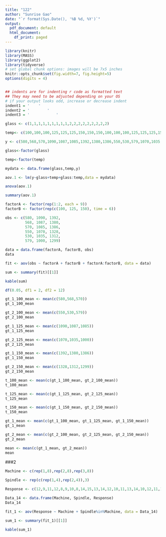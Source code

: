 ```yaml
---
title: "122"
author: "Sunrise Gao"
date: "`r format(Sys.Date(), '%B %d, %Y')`"
output:
  pdf_document: default
  html_document:
    df_print: paged
---
```



```r
library(knitr)
library(MASS)
library(ggplot2)
library(tidyverse)
# set global chunk options: images will be 7x5 inches
knitr::opts_chunk$set(fig.width=7, fig.height=5)
options(digits = 4)


## indents are for indenting r code as formatted text
## They may need to be adjusted depending on your OS
# if your output looks odd, increase or decrease indent
indent1 = '    '
indent2 = '        '
indent3 = '            '
```


```r
glass <- c(1,1,1,1,1,1,1,1,1,2,2,2,2,2,2,2,2,2)

temp<- c(100,100,100,125,125,125,150,150,150,100,100,100,125,125,125,150,150,150)

y <- c(580,568,570,1090,1087,1085,1392,1380,1386,550,530,579,1070,1035,1000,1328,1312,1299)

glass<-factor(glass)

temp<-factor(temp)

mydata <- data.frame(glass,temp,y)

aov.1 <- lm(y~glass+temp+glass:temp,data = mydata)

anova(aov.1)

summary(aov.1)

```

```r
factorA <- factor(rep(1:2, each = 9))
factorB <- factor(rep(c(100, 125, 150), time = 6))

obs <- c(580, 1090, 1392,
         568, 1087, 1380,
         570, 1085, 1386,
         550, 1070, 1328,
         530, 1035, 1312,
         579, 1000, 1299)

data = data.frame(factorA, factorB, obs)
data

fit <- aov(obs ~ factorA + factorB + factorA:factorB, data = data)

sum <- summary(fit)[[1]]

kable(sum)

df(0.05, df1 = 2, df2 = 12)


```


```r
gt_1_100_mean <- mean(c(580,568,570))
gt_1_100_mean

gt_2_100_mean <- mean(c(550,530,579))
gt_2_100_mean

gt_1_125_mean <- mean(c(1090,1087,1085))
gt_1_125_mean

gt_2_125_mean <- mean(c(1070,1035,1000))
gt_2_125_mean

gt_1_150_mean <- mean(c(1392,1380,1386))
gt_1_150_mean

gt_2_150_mean <- mean(c(1328,1312,1299))
gt_2_150_mean

t_100_mean <- mean(c(gt_1_100_mean, gt_2_100_mean))
t_100_mean

t_125_mean <- mean(c(gt_1_125_mean, gt_2_125_mean))
t_125_mean

t_150_mean <- mean(c(gt_1_150_mean, gt_2_150_mean))
t_150_mean

gt_1_mean <- mean(c(gt_1_100_mean, gt_1_125_mean, gt_1_150_mean))
gt_1_mean

gt_2_mean <- mean(c(gt_2_100_mean, gt_2_125_mean, gt_2_150_mean))
gt_2_mean

mean <- mean(c(gt_1_mean, gt_2_mean))
mean
```


###2

```r
Machine <- c(rep(1,8),rep(2,8),rep(3,8))

Spindle <- rep(c(rep(1,4),rep(2,4)),3)

Response <- c(12,9,11,12,8,9,10,8,14,15,13,14,12,10,11,13,14,10,12,11,16,15,15,14)

Data_14 <- data.frame(Machine, Spindle, Response)
Data_14

fit_1 <- aov(Response ~ Machine + Spindle%in%Machine, data = Data_14)

sum_1 <- summary(fit_1)[[1]]

kable(sum_1)

```
